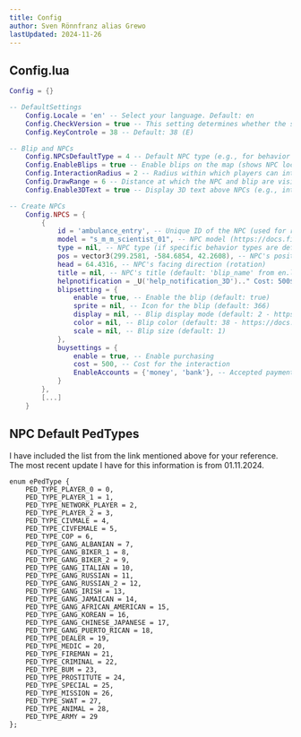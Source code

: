 ```yaml
---
title: Config
author: Sven Rönnfranz alias Grewo
lastUpdated: 2024-11-26
---
```


## Config.lua
```lua
Config = {}

-- DefaultSettings
    Config.Locale = 'en' -- Select your language. Default: en
    Config.CheckVersion = true -- This setting determines whether the script's version is checked. Grew_Versionchecker is required
    Config.KeyControle = 38 -- Default: 38 (E)

-- Blip and NPCs
    Config.NPCsDefaultType = 4 -- Default NPC type (e.g., for behavior or appearance of NPCs)
    Config.EnableBlips = true -- Enable blips on the map (shows NPC locations)
    Config.InteractionRadius = 2 -- Radius within which players can interact with NPCs
    Config.DrawRange = 6 -- Distance at which the NPC and blip are visible
    Config.Enable3DText = true -- Display 3D text above NPCs (e.g., interaction hints)

-- Create NPCs
    Config.NPCS = {
        {
            id = 'ambulance_entry', -- Unique ID of the NPC (used for reference or functions)
            model = "s_m_m_scientist_01", -- NPC model (https://docs.fivem.net/docs/game-references/ped-models/)
            type = nil, -- NPC type (if specific behavior types are defined)
            pos = vector3(299.2581, -584.6854, 42.2608), -- NPC's position in the game
            head = 64.4316, -- NPC's facing direction (rotation)
            title = nil, -- NPC's title (default: 'blip_name' from en.lua)
            helpnotification = _U('help_notification_3D').." Cost: 500$", -- Interaction hint (default: 'help_notification' or 'help_notification_3D')
            blipsetting = {
                enable = true, -- Enable the blip (default: true)
                sprite = nil, -- Icon for the blip (default: 366)
                display = nil, -- Blip display mode (default: 2 - https://docs.fivem.net/docs/game-references/blips)
                color = nil, -- Blip color (default: 38 - https://docs.fivem.net/docs/game-references/blips/#blip-colors)
                scale = nil, -- Blip size (default: 1)
            },
            buysettings = {
                enable = true, -- Enable purchasing
                cost = 500, -- Cost for the interaction
                EnableAccounts = {'money', 'bank'}, -- Accepted payment methods
            }
        },
        [...]
    }
```

## NPC Default PedTypes
I have included the list from the link mentioned above for your reference.<br/>
The most recent update I have for this information is from 01.11.2024.
```
enum ePedType {
	PED_TYPE_PLAYER_0 = 0,
	PED_TYPE_PLAYER_1 = 1,
	PED_TYPE_NETWORK_PLAYER = 2,
	PED_TYPE_PLAYER_2 = 3,
	PED_TYPE_CIVMALE = 4,
	PED_TYPE_CIVFEMALE = 5,
	PED_TYPE_COP = 6,
	PED_TYPE_GANG_ALBANIAN = 7,
	PED_TYPE_GANG_BIKER_1 = 8,
	PED_TYPE_GANG_BIKER_2 = 9,
	PED_TYPE_GANG_ITALIAN = 10,
	PED_TYPE_GANG_RUSSIAN = 11,
	PED_TYPE_GANG_RUSSIAN_2 = 12,
	PED_TYPE_GANG_IRISH = 13,
	PED_TYPE_GANG_JAMAICAN = 14,
	PED_TYPE_GANG_AFRICAN_AMERICAN = 15,
	PED_TYPE_GANG_KOREAN = 16,
	PED_TYPE_GANG_CHINESE_JAPANESE = 17,
	PED_TYPE_GANG_PUERTO_RICAN = 18,
	PED_TYPE_DEALER = 19,
	PED_TYPE_MEDIC = 20,
	PED_TYPE_FIREMAN = 21,
	PED_TYPE_CRIMINAL = 22,
	PED_TYPE_BUM = 23,
	PED_TYPE_PROSTITUTE = 24,
	PED_TYPE_SPECIAL = 25,
	PED_TYPE_MISSION = 26,
	PED_TYPE_SWAT = 27,
	PED_TYPE_ANIMAL = 28,
	PED_TYPE_ARMY = 29
};
```
